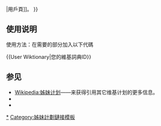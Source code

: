 {{Userbox
  |border-c = #bbb
  |border-s = 1
  |id-c     = #fff
  |id-s     = 12
  |id-fc    = #fff
  |info-c   = #f6f6f6
  |info-s   = 9
  |info-fc  = black
  |id       = [[File:Wiktionary.png|38px]]
  |info     = 這個用戶在[[維基詞典]]中擁有一個[[:wikt:User:{{{1|{{PAGENAME}}}}}|用戶頁]]。
}}<includeonly>[[Category:維基詞典維基人|{{PAGENAME}}]]</includeonly>
<noinclude>
{{Clear}}

== 使用说明 ==
使用方法：在需要的部分加入以下代碼

<nowiki>{{User Wiktionary|您的維基詞典ID}}</nowiki>

==参见==
*[[Wikipedia:姊妹计划]]——来获得引用其它维基计划的更多信息。
*[[Category:維基詞典維基人|*]]
*[[Category:姊妹計劃鏈接模板]]
</noinclude>